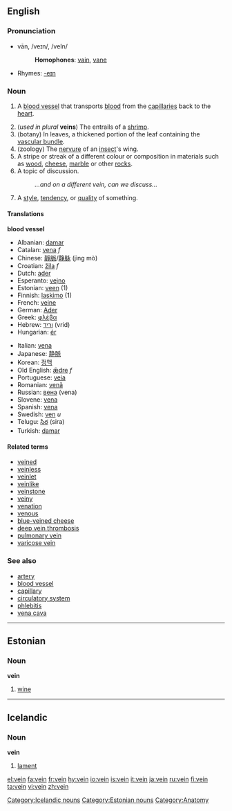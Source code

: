 {{wikipedia}}
==English==

===Pronunciation===
*vān, /veɪn/, /veIn/
*:'''Homophones''': [[vain]], [[vane]]
*Rhymes: [[Rhymes:English:-eɪn|-eɪn]]

===Noun===
{{en-noun}}
# {{anatomy}} A [[blood vessel]] that transports [[blood]] from the [[capillary|capillaries]] back to the [[heart]].
#(''used in plural'' '''veins''') The entrails of a [[shrimp]].
# (botany) In leaves, a thickened portion of the leaf containing the [[vascular bundle]].
# (zoology) The [[nervure]] of an [[insect]]'s wing.
# A stripe or streak of a different colour or composition in materials such as [[wood]], [[cheese]], [[marble]] or other [[rock]]s.
# A topic of discussion.
#:''...and on a different vein, can we discuss...''
# A [[style]], [[tendency]], or [[quality]] of something.

====Translations====
'''blood vessel'''
{{top}}
*Albanian: [[damar]]
*Catalan: [[vena]] ''f''
*Chinese: [[靜脈]]/[[静脉]] (jìng mò)
*Croatian: [[žila]] ''f''
*Dutch: [[ader]] {{m}}
*Esperanto: [[vejno]]
*Estonian: [[veen#Estonian|veen]] (1)
*Finnish: [[laskimo]] (1)
*French: [[veine]] {{f}}
*German: [[Ader]] {{f}}
*Greek: [[φλέβα]] {{f}}
*Hebrew: [[וריד]] (vrid) {{m}}
*Hungarian: [[ér]]
{{mid}}
*Italian: [[vena]] {{f}}
*Japanese: [[静脈]]
*Korean: [[정맥]]
*Old English: [[ædre|ǣdre]] ''f''
*Portuguese: [[veia]] {{f}}
*Romanian: [[venă]] {{f}}
*Russian: [[вена]] {{n}} (vena)
*Slovene: [[vena]] {{f}}
*Spanish: [[vena]] {{f}}
*Swedish: [[ven]] ''u''
*Telugu: [[సిర]] (sira)
*Turkish: [[damar]]
{{bottom}}

====Related terms====
*[[veined]]
*[[veinless]]
*[[veinlet]]
*[[veinlike]]
*[[veinstone]]
*[[veiny]]
*[[venation]]
*[[venous]]
*[[blue-veined cheese]]
*[[deep vein thrombosis]]
*[[pulmonary vein]]
*[[varicose vein]]

===See also===
*[[artery]]
*[[blood vessel]]
*[[capillary]]
*[[circulatory system]]
*[[phlebitis]]
*[[vena cava]]


----

==Estonian==
===Noun===
'''vein'''

# [[wine]]

----

==Icelandic==
===Noun===
'''vein'''

# [[lament]]

[[Category:Icelandic nouns]]
[[Category:Estonian nouns]]
[[Category:Anatomy]]

[[el:vein]]
[[fa:vein]]
[[fr:vein]]
[[hy:vein]]
[[io:vein]]
[[is:vein]]
[[it:vein]]
[[ja:vein]]
[[ru:vein]]
[[fi:vein]]
[[ta:vein]]
[[vi:vein]]
[[zh:vein]]
